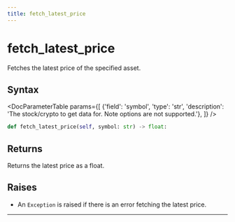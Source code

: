 ```yaml
---
title: fetch_latest_price
---
```


# fetch_latest_price

Fetches the latest price of the specified asset.

## Syntax

<DocParameterTable params={[
    {'field': 'symbol', 'type': 'str', 'description': 'The stock/crypto to get data for. Note options are not supported.'},
]} />

```python
def fetch_latest_price(self, symbol: str) -> float:
```

## Returns

Returns the latest price as a float.

## Raises
- An `Exception` is raised if there is an error fetching the latest price.
---
